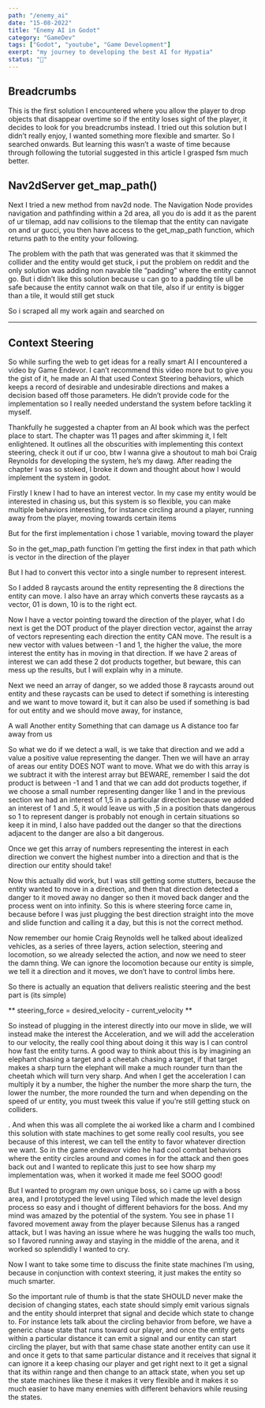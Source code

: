 ```yaml
---
path: "/enemy_ai"
date: "15-08-2022"
title: "Enemy AI in Godot"
category: "GameDev"
tags: ["Godot", "youtube", "Game Development"]
exerpt: "my journey to developing the best AI for Hypatia"
status: "🌱"
---
```





## Breadcrumbs 
This is the first solution I encountered where you allow the player to drop objects that disappear overtime so if the entity loses sight of the player, it decides to look for you breadcrumbs instead. I tried out this solution but I didn’t really enjoy, I wanted something more flexible and smarter. So I searched onwards. But learning this wasn’t a waste of time because through following the tutorial suggested in this article I grasped fsm much better. 


## Nav2dServer get_map_path() 
Next I tried a new method from nav2d node. The Navigation Node provides navigation and pathfinding within a 2d area, all you do is add it as the parent of ur tilemap, add nav collisions to the tilemap that the entity can navigate on and ur gucci, you then have access to the get_map_path function, which returns path to the entity your following.

The problem with the path that was generated was that it skimmed the collider and the entity would get stuck, i put the problem on reddit and the only solution was adding non navable tile  “padding” where the entity cannot go. But i didn’t like this solution because u can go to a padding tile ull be safe because the entity cannot walk on that tile, also if ur entity is bigger than a tile, it would still get stuck

So i scraped all my work again and searched on

---

## Context Steering
So while surfing the web to get ideas for a really smart AI I encountered a video by Game Endevor. I can’t recommend this video more but to give you the gist of it, he made an AI that used Context Steering behaviors, which keeps a record of desirable and undesirable directions and makes a decision based off those parameters. He didn’t provide code for the implementation so I really needed understand the system before tackling it myself.

Thankfully he suggested a chapter from an AI book which was the perfect place to start. The chapter was 11 pages and after skimming it, I felt enlightened. It outlines all the obscurities with implementing this context steering, check it out if ur coo, btw I wanna give a shoutout to mah boi Craig Reynolds for developing the system, he’s my dawg. 
After reading the chapter I was so stoked, I broke it down and thought about how I would implement the system in godot. 

Firstly I knew I had to have an interest vector. 
In my case my entity would be interested in chasing us, but this system is so flexible, you can make multiple behaviors interesting,
for instance circling around a player,
running away from the player,
moving towards certain items 

But for the first implementation i chose 1 variable, moving toward the player

So in the get_map_path function I’m getting the first index in that path which is vector in the direction of the player

But I had to convert this vector into a single number to represent interest.



So I added 8 raycasts around the entity representing the 8 directions the entity can move. I also have an array which converts these raycasts as a vector, 01 is down, 10 is to the right ect. 

Now I have a vector pointing toward the direction of the player, what I do next is get the DOT product of the player direction vector, against the array of vectors representing each direction the entity CAN move. The result is a new vector with values between -1 and 1, the higher the value, the more interest the entity has in moving in that direction. If we have 2 areas of interest we can add these 2 dot products together, but beware, this can mess up the results, but I will explain why in a minute.


Next we need an array of danger, so we added those 8 raycasts around out entity and these raycasts can be used to detect if something is interesting and we want to move toward it, but it can also be used if something is bad for out entity and we should move away, 
for instance,

A wall
Another entity
Something that can damage us
A distance too far away from us

So what we do if we detect a wall, is we take that direction and we add a value a positive value representing the danger. Then we will have an array of areas our entity DOES NOT want to move. What we do with this array is we subtract it with the interest array but BEWARE, remember I said the dot product is between -1 and 1 and that we can add dot products together, if we choose a small number representing danger like 1 and in the previous section we had an interest of 1,5 in a particular direction because we added an interest of 1 and .5, it would leave us with ,5 in a position thats dangerous so 1 to represent danger is probably not enough in certain situations so keep it in mind, I also have padded out the danger so that the directions adjacent to the danger are also a bit dangerous. 

Once we get this array of numbers representing the interest in each direction we convert the highest number into a direction and that is the direction our entity should take! 

Now this actually did work, but I was still getting some stutters, because the entity wanted to move in a direction, and then that direction detected a danger to it moved away no danger so then it moved back danger and the process went on into infinity. So this is where steering force came in, because before I was just plugging the best direction straight into the move and slide function and calling it a day, but this is not the correct method. 

Now remember our homie Craig Reynolds well he talked about idealized vehicles, as a series of three layers, action selection, steering and locomotion, so we already selected the action, and now we need to steer the damn thing. We can ignore the locomotion because our entity is simple, we tell it a direction and it moves, we don’t have to control limbs here.

So there is actually an equation that delivers realistic steering and the best part is (its simple)

** steering_force = desired_velocity - current_velocity **

So instead of plugging in the interest directly into our move in slide, we will instead make the interest the Acceleration, and we will add the acceleration to our velocity, the really cool thing about doing it this way is I can control how fast the entity turns. A good way to think about this is by imagining an elephant chasing a target and a cheetah chasing a target, if that target makes a sharp turn the elephant will make a much rounder turn than the cheetah which will turn very sharp. And when I get the acceleration I can multiply it by a number, the higher the number the more sharp the turn, the lower the number, the more rounded the turn and when depending on the speed of ur entity, you must tweek this value if you’re still getting stuck on colliders. 



. And when this was all complete the ai worked like a charm and I combined this solution with state machines to get some really cool results, you see because of this interest, we can tell the entity to favor whatever direction we want. So in the game endeavor video he had cool combat behaviors where the entity circles around and comes in for the attack and then goes back out and I wanted to replicate this just to see how sharp my implementation was, when it worked it made me feel SOOO good! 

But I wanted to program my own unique boss, so i came up with a boss area, and I prototyped the level using Tiled which made the level design process so easy and i thought of different behaviors for the boss. And my mind was amazed by the potential of the system. You see in phase 1 I favored movement away from the player because Silenus has a ranged attack, but I was having an issue where he was hugging the walls too much, so I favored running away and staying in the middle of the arena, and it worked so splendidly I wanted to cry. 

Now I want to take some time to discuss the finite state machines I’m using, because in conjunction with context steering, it just makes the entity so much smarter. 

So the important rule of thumb is that the state SHOULD never make the decision of changing states, each state should simply emit various signals and the entity should interpret that signal and decide which state to change to. For instance lets talk about the circling behavior from before, we have a generic chase state that runs toward our player, and once the entity gets within a particular distance it can emit a signal and our entity can start circling the player, but with that same chase state another entity can use it and once it gets to that same particular distance and it receives that signal it can ignore it a keep chasing our player and get right next to it get a signal that its within range and then change to an attack state, when you set up the state machines like these it makes it very flexible and it makes it so much easier to have many enemies with different behaviors while reusing the states.
